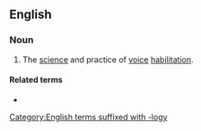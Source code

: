 ==English==

===Noun===
{{en-noun|-}}

# The [[science]] and practice of [[voice]] [[habilitation]].

====Related terms====
* {{l|en|vocologist}}

[[Category:English terms suffixed with -logy]]